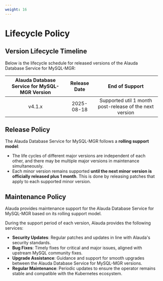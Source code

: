```yaml
---
weight: 16
---
```


# Lifecycle Policy

## Version Lifecycle Timeline

Below is the lifecycle schedule for released versions of the Alauda Database Service for MySQL-MGR:

| Alauda Database Service for MySQL-MGR Version | Release Date | End of Support                                        |
|:---------------------------------------------:|:------------:|:-----------------------------------------------------:|
| v4.1.x                                        | 2025-08-18   | Supported util 1 month post-release of the next version|


## Release Policy

The Alauda Database Service for MySQL-MGR follows a **rolling support model**:

- The life cycles of different major versions are independent of each other, and there may be multiple major versions in maintenance simultaneously.
- Each minor version remains supported **until the next minor version is officially released plus 1 month**. This is done by releasing patches that apply to each supported minor version.


## Maintenance Policy

Alauda provides maintenance support for the Alauda Database Service for MySQL-MGR based on its rolling support model.

During the support period of each version, Alauda provides the following services:

- **Security Updates**: Regular patches and updates in line with Alauda's security standards.
- **Bug Fixes**: Timely fixes for critical and major issues, aligned with upstream MySQL community fixes.
- **Upgrade Assistance**: Guidance and support for smooth upgrades between the Alauda Database Service for MySQL-MGR versions.
- **Regular Maintenance**: Periodic updates to ensure the operator remains stable and compatible with the Kubernetes ecosystem.
